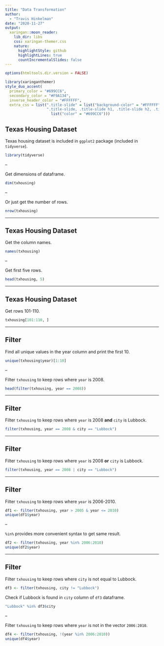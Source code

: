 ```yaml
---
title: "Data Transformation"
author: 
  - "Travis Hinkelman"
date: "2020-11-27"
output:
  xaringan::moon_reader:
    lib_dir: libs
    css: xaringan-themer.css
    nature:
      highlightStyle: github
      highlightLines: true
      countIncrementalSlides: false
---
```


```r
options(htmltools.dir.version = FALSE)
```

```r
library(xaringanthemer)
style_duo_accent(
  primary_color = "#699CC6",
  secondary_color = "#F9A134",
  inverse_header_color = "#FFFFFF",
  extra_css = list(".title-slide" = list("background-color" = "#FFFFFF"),
                   ".title-slide, .title-slide h1, .title-slide h2, .title-slide h3" = 
                     list("color" = "#699CC6")))
```

## Texas Housing Dataset

Texas housing dataset is included in `ggplot2` package (included in `tidyverse`). 

```r
library(tidyverse)
```

--

Get dimensions of dataframe.

```r
dim(txhousing)
```

--

Or just get the number of rows.

```r
nrow(txhousing)
```

---

## Texas Housing Dataset

Get the column names.

```r
names(txhousing)
```

--

Get first five rows. 

```r
head(txhousing, 5)
```

---

## Texas Housing Dataset

Get rows 101-110.

```r
txhousing[101:110, ]
```

---

## Filter

Find all unique values in the year column and print the first 10.

```r
unique(txhousing$year)[1:10]
```

--

Filter `txhousing` to keep rows where `year` is 2008. 

```r
head(filter(txhousing, year == 2008))
```

---

## Filter

Filter `txhousing` to keep rows where `year` is 2008 **and** `city` is Lubbock. 

```r
filter(txhousing, year == 2008 & city == "Lubbock")
```

---

## Filter

Filter `txhousing` to keep rows where `year` is 2008 **or** `city` is Lubbock. 

```r
filter(txhousing, year == 2008 | city == "Lubbock")
```

---

## Filter

Filter `txhousing` to keep rows where `year` is 2006-2010. 

```r
df1 <- filter(txhousing, year > 2005 & year <= 2010)
unique(df1$year)
```

--

`%in%` provides more convenient syntax to get same result.

```r
df2 <- filter(txhousing, year %in% 2006:2010)
unique(df2$year)
```

---

## Filter

Filter `txhousing` to keep rows where `city` is not equal to Lubbock. 

```r
df3 <- filter(txhousing, city != "Lubbock")
```

Check if Lubbock is found in `city` column of `df3` dataframe.

```r
"Lubbock" %in% df3$city
```

--

Filter `txhousing` to keep rows where `year` is not in the vector `2006:2010`. 

```r
df4 <- filter(txhousing, !(year %in% 2006:2010))
unique(df4$year)
```